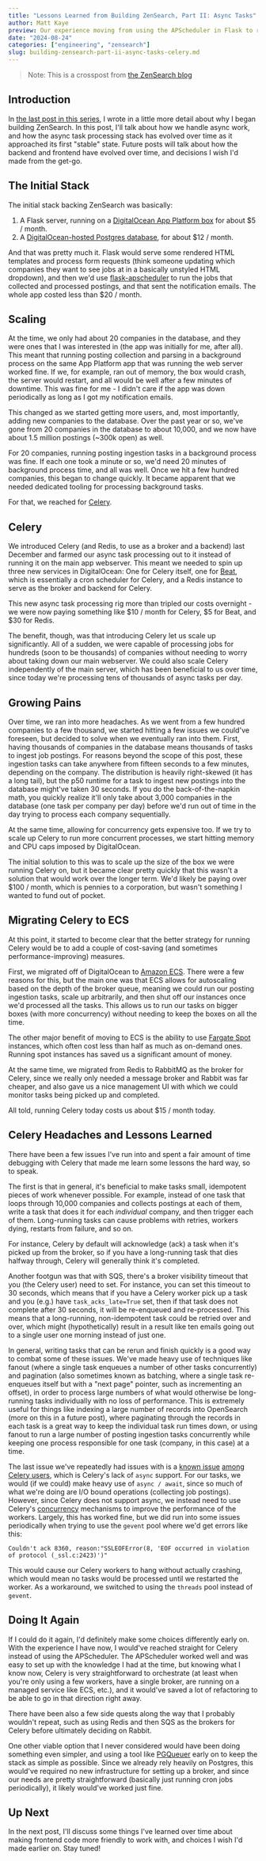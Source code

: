 ```yaml
---
title: "Lessons Learned from Building ZenSearch, Part II: Async Tasks"
author: Matt Kaye
preview: Our experience moving from using the APScheduler in Flask to running Celery on ECS
date: "2024-08-24"
categories: ["engineering", "zensearch"]
slug: building-zensearch-part-ii-async-tasks-celery.md
---
```


> Note: This is a crosspost from [the ZenSearch blog](https://zensearch.jobs/blog/lessons-learned-from-building-zensearch-part-ii-running-async-tasks?utm_source=matt_personal_site&utm_medium=referral)

## Introduction

In [the last post in this series](/blog/building-zensearch-part-i), I wrote in a little more detail about why I began building ZenSearch. In this post, I'll talk about how we handle async work, and how the async task processing stack has evolved over time as it approached its first "stable" state. Future posts will talk about how the backend and frontend have evolved over time, and decisions I wish I'd made from the get-go.

## The Initial Stack

The initial stack backing ZenSearch was basically:

1. A Flask server, running on a [DigitalOcean App Platform box](https://www.digitalocean.com/products/app-platform) for about $5 / month.
2. A [DigitalOcean-hosted Postgres database](https://www.digitalocean.com/products/managed-databases-postgresql), for about $12 / month.

And that was pretty much it. Flask would serve some rendered HTML templates and process form requests (think someone updating which companies they want to see jobs at in a basically unstyled HTML dropdown), and then we'd use [flask-apscheduler](https://pypi.org/project/Flask-APScheduler/) to run the jobs that collected and processed postings, and that sent the notification emails. The whole app costed less than $20 / month.

## Scaling

At the time, we only had about 20 companies in the database, and they were ones that I was interested in (the app was initially for me, after all). This meant that running posting collection and parsing in a background process on the same App Platform app that was running the web server worked fine. If we, for example, ran out of memory, the box would crash, the server would restart, and all would be well after a few minutes of downtime. This was fine for me - I didn't care if the app was down periodically as long as I got my notification emails.

This changed as we started getting more users, and, most importantly, adding new companies to the database. Over the past year or so, we've gone from 20 companies in the database to about 10,000, and we now have about 1.5 million postings (~300k open) as well.

For 20 companies, running posting ingestion tasks in a background process was fine. If each one took a minute or so, we'd need 20 minutes of background process time, and all was well. Once we hit a few hundred companies, this began to change quickly. It became apparent that we needed dedicated tooling for processing background tasks.

For that, we reached for [Celery](https://docs.celeryq.dev/en/stable/getting-started/introduction.html).

## Celery

We introduced Celery (and Redis, to use as a broker and a backend) last December and farmed our async task processing out to it instead of running it on the main app webserver. This meant we needed to spin up three new services in DigitalOcean: One for Celery itself, one for [Beat](https://docs.celeryq.dev/en/stable/userguide/periodic-tasks.html), which is essentially a cron scheduler for Celery, and a Redis instance to serve as the broker and backend for Celery.

This new async task processing rig more than tripled our costs overnight - we were now paying something like $10 / month for Celery, $5 for Beat, and $30 for Redis.

The benefit, though, was that introducing Celery let us scale up significantly. All of a sudden, we were capable of processing jobs for hundreds (soon to be thousands) of companies without needing to worry about taking down our main webserver. We could also scale Celery independently of the main server, which has been beneficial to us over time, since today we're processing tens of thousands of async tasks per day.

## Growing Pains

Over time, we ran into more headaches. As we went from a few hundred companies to a few thousand, we started hitting a few issues we could've foreseen, but decided to solve when we eventually ran into them. First, having thousands of companies in the database means thousands of tasks to ingest job postings. For reasons beyond the scope of this post, these ingestion tasks can take anywhere from fifteen seconds to a few minutes, depending on the company. The distribution is heavily right-skewed (it has a long tail), but the p50 runtime for a task to ingest new postings into the database might've taken 30 seconds. If you do the back-of-the-napkin math, you quickly realize it'll only take about 3,000 companies in the database (one task per company per day) before we'd run out of time in the day trying to process each company sequentially.

At the same time, allowing for concurrency gets expensive too. If we try to scale up Celery to run more concurrent processes, we start hitting memory and CPU caps imposed by DigitalOcean.

The initial solution to this was to scale up the size of the box we were running Celery on, but it became clear pretty quickly that this wasn't a solution that would work over the longer term. We'd likely be paying over $100 / month, which is pennies to a corporation, but wasn't something I wanted to fund out of pocket.

## Migrating Celery to ECS

At this point, it started to become clear that the better strategy for running Celery would be to add a couple of cost-saving (and sometimes performance-improving) measures.

First, we migrated off of DigitalOcean to [Amazon ECS](https://aws.amazon.com/ecs/). There were a few reasons for this, but the main one was that ECS allows for autoscaling based on the depth of the broker queue, meaning we could run our posting ingestion tasks, scale up arbitrarily, and then shut off our instances once we'd processed all the tasks. This allows us to run our tasks on bigger boxes (with more concurrency) without needing to keep the boxes on all the time.

The other major benefit of moving to ECS is the ability to use [Fargate Spot](https://docs.aws.amazon.com/AmazonECS/latest/developerguide/fargate-capacity-providers.html) instances, which often cost less than half as much as on-demand ones. Running spot instances has saved us a significant amount of money.

At the same time, we migrated from Redis to RabbitMQ as the broker for Celery, since we really only needed a message broker and Rabbit was far cheaper, and also gave us a nice management UI with which we could monitor tasks being picked up and completed.

All told, running Celery today costs us about $15 / month today.

## Celery Headaches and Lessons Learned

There have been a few issues I've run into and spent a fair amount of time debugging with Celery that made me learn some lessons the hard way, so to speak.

The first is that in general, it's beneficial to make tasks small, idempotent pieces of work whenever possible. For example, instead of one task that loops through 10,000 companies and collects postings at each of them, write a task that does it for each _individual_ company, and then trigger each of them. Long-running tasks can cause problems with retries, workers dying, restarts from failure, and so on.

For instance, Celery by default will acknowledge (ack) a task when it's picked up from the broker, so if you have a long-running task that dies halfway through, Celery will generally think it's completed.

Another footgun was that with SQS, there's a broker visibility timeout that you (the Celery user) need to set. For instance, you can set this timeout to 30 seconds, which means that if you have a Celery worker pick up a task and you (e.g.) have `task_acks_late=True` set, then if that task does not complete after 30 seconds, it will be re-enqueued and re-processed. This means that a long-running, non-idempotent task could be retried over and over, which might (hypothetically) result in a result like ten emails going out to a single user one morning instead of just one.

In general, writing tasks that can be rerun and finish quickly is a good way to combat some of these issues. We've made heavy use of techniques like fanout (where a single task enqueues a number of other tasks concurrently) and pagination (also sometimes known as batching, where a single task re-enqueues itself but with a "next page" pointer, such as incrementing an offset), in order to process large numbers of what would otherwise be long-running tasks individually with no loss of performance. This is extremely useful for things like indexing a large number of records into OpenSearch (more on this in a future post), where paginating through the records in each task is a great way to keep the individual task run times down, or using fanout to run a large number of posting ingestion tasks concurrently while keeping one process responsible for one task (company, in this case) at a time.

The last issue we've repeatedly had issues with is a [known issue](https://docs.hatchet.run/blog/problems-with-celery) [among Celery users](https://steve.dignam.xyz/2023/05/20/many-problems-with-celery/), which is Celery's lack of `async` support. For our tasks, we would (if we could) make heavy use of `async / await`, since so much of what we're doing are I/O bound operations (collecting job postings). However, since Celery does not support async, we instead need to use Celery's [concurrency](https://docs.celeryq.dev/en/stable/userguide/workers.html#concurrency) mechanisms to improve the performance of the workers. Largely, this has worked fine, but we did run into some issues periodically when trying to use the `gevent` pool where we'd get errors like this:

`Couldn't ack 8360, reason:"SSLEOFError(8, 'EOF occurred in violation of protocol (_ssl.c:2423)')"`

This would cause our Celery workers to hang without actually crashing, which would mean no tasks would be processed until we restarted the worker. As a workaround, we switched to using the `threads` pool instead of `gevent`.

## Doing It Again

If I could do it again, I'd definitely make some choices differently early on. With the experience I have now, I would've reached straight for Celery instead of using the APScheduler. The APScheduler worked well and was easy to set up with the knowledge I had at the time, but knowing what I know now, Celery is very straightforward to orchestrate (at least when you're only using a few workers, have a single broker, are running on a managed service like ECS, etc.), and it would've saved a lot of refactoring to be able to go in that direction right away.

There have been also a few side quests along the way that I probably wouldn't repeat, such as using Redis and then SQS as the brokers for Celery before ultimately deciding on Rabbit.

One other viable option that I never considered would have been doing something even simpler, and using a tool like [PGQueuer](https://pgqueuer.readthedocs.io/en/latest/dashboard.html) early on to keep the stack as simple as possible. Since we already rely heavily on Postgres, this would've required no new infrastructure for setting up a broker, and since our needs are pretty straightforward (basically just running cron jobs periodically), it likely would've worked just fine.

## Up Next

In the next post, I'll discuss some things I've learned over time about making frontend code more friendly to work with, and choices I wish I'd made earlier on. Stay tuned!
